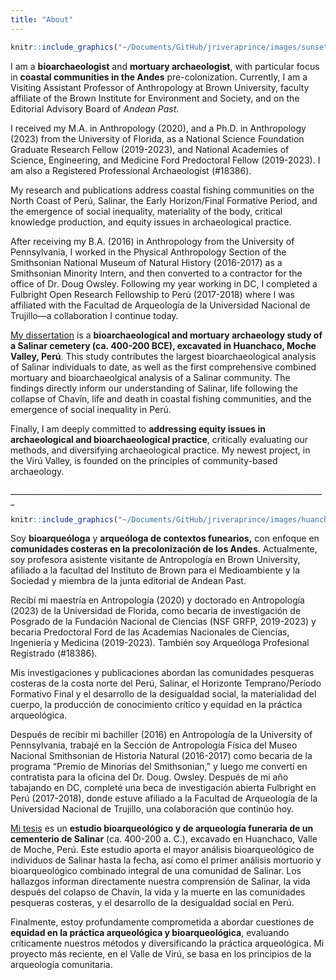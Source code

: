 ```yaml
---
title: "About"
---
```


```r
knitr::include_graphics("~/Documents/GitHub/jriveraprince/images/sunset.png")
```

I am a **bioarchaeologist** and **mortuary archaeologist**, with particular focus in **coastal communities in the Andes** pre-colonization. Currently, I am a Visiting Assistant Professor of Anthropology at Brown University, faculty affiliate of the Brown Institute for Environment and Society, and on the Editorial Advisory Board of *Andean Past*.

I received my M.A. in Anthropology (2020), and a Ph.D. in Anthropology (2023) from the University of Florida, as a National Science Foundation Graduate Research Fellow (2019-2023), and National Academies of Science, Engineering, and Medicine Ford Predoctoral Fellow (2019-2023). I am also a Registered Professional Archaeologist (#18386).

My research and publications address coastal fishing communities on the North Coast of Perú, Salinar, the Early Horizon/Final Formative Period, and the emergence of social inequality, materiality of the body, critical knowledge production, and equity issues in archaeological practice.

After receiving my B.A. (2016) in Anthropology from the University of Pennsylvania, I worked in the Physical Anthropology Section of the Smithsonian National Museum of Natural History (2016-2017) as a Smithsonian Minority Intern, and then converted to a contractor for the office of Dr. Doug Owsley. Following my year working in DC, I completed a Fulbright Open Research Fellowship to Perú (2017-2018) where I was affiliated with the Facultad de Arqueología de la Universidad Nacional de Trujillo---a collaboration I continue today.

[My dissertation](https://www.proquest.com/docview/2878367267) is a **bioarchaeological and mortuary archaeology study of a Salinar cemetery (ca. 400-200 BCE), excavated in Huanchaco, Moche Valley, Perú**. This study contributes the largest bioarchaeological analysis of Salinar individuals to date, as well as the first comprehensive combined mortuary and bioarchaeolgical analysis of a Salinar community. The findings directly inform our understanding of Salinar, life following the collapse of Chavín, life and death in coastal fishing communities, and the emergence of social inequality in Perú.

Finally, I am deeply committed to **addressing equity issues in archaeological and bioarchaeological practice**, critically evaluating our methods, and diversifying archaeological practice. My newest project, in the Virú Valley, is founded on the principles of community-based archaeology.

\_\_\_\_\_\_\_\_\_\_\_\_\_\_\_\_\_\_\_\_\_\_\_\_\_\_\_\_\_\_\_\_\_\_\_\_\_\_\_\_\_\_\_\_\_\_\_\_\_\_\_\_\_\_\_\_\_\_\_\_\_\_\_\_\_\_\_\_\_\_\_\_\_\_\_\_\_\_\_

```r
knitr::include_graphics("~/Documents/GitHub/jriveraprince/images/huanchaco2.png")
```

Soy **bioarqueóloga** y **arqueóloga de contextos funearios,** con enfoque en **comunidades costeras en la precolonización de los Andes**. Actualmente, soy profesora asistente visitante de Antropología en Brown University, afiliado a la facultad del Instituto de Brown para el Medioambiente y la Sociedad y miembra de la junta editorial de Andean Past.

Recibí mi maestría en Antropología (2020) y doctorado en Antropología (2023) de la Universidad de Florida, como becaria de investigación de Posgrado de la Fundación Nacional de Ciencias (NSF GRFP, 2019-2023) y becaria Predoctoral Ford de las Academias Nacionales de Ciencias, Ingeniería y Medicina (2019-2023). También soy Arqueóloga Profesional Registrado (#18386).

Mis investigaciones y publicaciones abordan las comunidades pesqueras costeras de la costa norte del Perú, Salinar, el Horizonte Temprano/Período Formativo Final y el desarrollo de la desigualdad social, la materialidad del cuerpo, la producción de conocimiento crítico y equidad en la práctica arqueológica.

Después de recibir mi bachiller (2016) en Antropología de la University of Pennsylvania, trabajé en la Sección de Antropología Física del Museo Nacional Smithsonian de Historia Natural (2016-2017) como becaria de la programa "Premio de Minorías del Smithsonian," y luego me convertí en contratista para la oficina del Dr. Doug. Owsley. Después de mi año tabajando en DC, completé una beca de investigación abierta Fulbright en Perú (2017-2018), donde estuve afiliado a la Facultad de Arqueología de la Universidad Nacional de Trujillo, una colaboración que continúo hoy.

[Mi tesis](https://www.proquest.com/docview/2878367267) es un **estudio bioarqueológico y de arqueología funeraria de un cementerio de Salinar** (ca. 400-200 a. C.), excavado en Huanchaco, Valle de Moche, Perú. Este estudio aporta el mayor análisis bioarqueológico de individuos de Salinar hasta la fecha, así como el primer análisis mortuorio y bioarqueológico combinado integral de una comunidad de Salinar. Los hallazgos informan directamente nuestra comprensión de Salinar, la vida después del colapso de Chavín, la vida y la muerte en las comunidades pesqueras costeras, y el desarrollo de la desigualdad social en Perú.

Finalmente, estoy profundamente comprometida a abordar cuestiones de **equidad en la práctica arqueológica y bioarqueológica**, evaluando críticamente nuestros métodos y diversificando la práctica arqueológica. Mi proyecto más reciente, en el Valle de Virú, se basa en los principios de la arqueología comunitaria.
